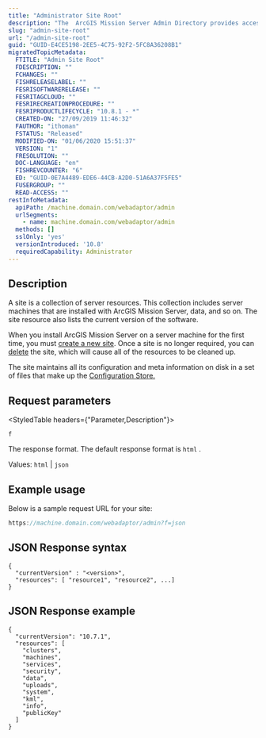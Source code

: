 ```yaml
---
title: "Administrator Site Root"
description: "The  ArcGIS Mission Server Admin Directory provides access to various operations and resources to help you manage the users and content within your server."
slug: "admin-site-root"
url: "/admin-site-root"
guid: "GUID-E4CE5198-2EE5-4C75-92F2-5FC8A36208B1"
migratedTopicMetadata:
  FTITLE: "Admin Site Root"
  FDESCRIPTION: ""
  FCHANGES: ""
  FISHRELEASELABEL: ""
  FESRISOFTWARERELEASE: ""
  FESRITAGCLOUD: ""
  FESRIRECREATIONPROCEDURE: ""
  FESRIPRODUCTLIFECYCLE: "10.8.1 - *"
  CREATED-ON: "27/09/2019 11:46:32"
  FAUTHOR: "ithoman"
  FSTATUS: "Released"
  MODIFIED-ON: "01/06/2020 15:51:37"
  VERSION: "1"
  FRESOLUTION: ""
  DOC-LANGUAGE: "en"
  FISHREVCOUNTER: "6"
  ED: "GUID-0E7A4489-EDE6-44CB-A2D0-51A6A37F5FE5"
  FUSERGROUP: ""
  READ-ACCESS: ""
restInfoMetadata:
  apiPath: /machine.domain.com/webadaptor/admin
  urlSegments:
    - name: machine.domain.com/webadaptor/admin
  methods: []
  sslOnly: 'yes'
  versionIntroduced: '10.8'
  requiredCapability: Administrator
---
```


## Description

A site is a collection of server resources. This collection includes server machines that are installed with  ArcGIS Mission Server, data, and so on. The site resource also lists the current version of the software. 

When you install  ArcGIS Mission Server on a server machine for the first time, you must [create a new site](/create-site). Once a site is no longer required, you can [delete](/delete-site) the site, which will cause all of the resources to be cleaned up.

The site maintains all its configuration and meta information on disk in a set of files that make up the [Configuration Store.](/systems-configuration-store)

## Request parameters

<StyledTable headers={"Parameter,Description"}>

<StyledTableRow>

<StyledTableCell cellStyle="markdown">

`f` 

</StyledTableCell>

<StyledTableCell cellStyle="markdown">

The response format. The default response format is `html` .

Values: `html`  \| `json` 

</StyledTableCell>

</StyledTableRow>

</StyledTable>

## Example usage

Below is a sample request URL for your site:

```javascript
https://machine.domain.com/webadaptor/admin?f=json
```

 

## JSON Response syntax

```other
{
  "currentVersion" : "<version>",
  "resources": [ "resource1", "resource2", ...]
}
```

 

## JSON Response example

```other
{
  "currentVersion": "10.7.1",
  "resources": [
    "clusters",
    "machines",
    "services",
    "security",
    "data",
    "uploads",
    "system",
    "kml",
    "info",
    "publicKey"
  ]
}
```

 
